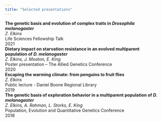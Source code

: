 ```yaml
---
title: "Selected presentations"
---
```


| **The genetic basis and evolution of complex traits in *Drosophila melanogaster***
| *Z. Elkins*
| Life Sciences Fellowship Talk
| 2021

| **Dietary impact on starvation resistance in an evolved multiparent population of *D. melanogaster***
| *Z. Elkins, J. Moaton, E. King*
| Poster presentation -- The Allied Genetics Conference
| 2020

| **Escaping the warming climate: from penguins to fruit flies**
| *Z. Elkins*
| Public lecture - Daniel Boone Regional Library
| 2019

| **The genetic basis of exploration behavior in a multiparent population of *D. melanogaster***
| *Z. Elkins, A. Rahman, L. Storks, E. King*
| Population, Evolution and Quantitative Genetics Conference
| 2018
